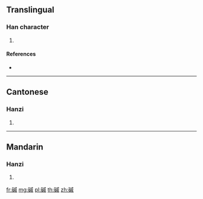 {{character info/new}}
==Translingual==

===Han character===
{{Han char|rn=112|rad=石|as=11|sn=16|four=13650|canj=MRIHF}}

# {{defn|Han|sort=石11}}

====References====
* {{Han ref|kx=0835.400|dkj=24450|dj=1253.080|hdz=42452.110|uh=78E9|ud=30953|bh=EAA3|bd=60067}}

----

==Cantonese==

===Hanzi===
{{yue-hanzi|jyut=|y=chik1}}

# {{defn|lang=yue|sort=石11}}

----

==Mandarin==

===Hanzi===
{{cmn-hanzi|pin=[[qī]] ([[qi1]]), [[qì]] ([[qi4]])|wg=ch'i<sup>1</sup>, ch'i<sup>4</sup>}}

# {{defn|lang=cmn|sort=石11}}

[[fr:磩]]
[[mg:磩]]
[[pl:磩]]
[[th:磩]]
[[zh:磩]]